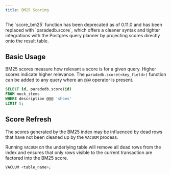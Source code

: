 ```yaml
---
title: BM25 Scoring
---
```


<Note>
  The `score_bm25` function has been deprecated as of 0.11.0 and has been replaced with `paradedb.score`, which
  offers a cleaner syntax and tighter integrations with the Postgres query planner by projecting scores directly
  onto the result table.
</Note>

## Basic Usage

BM25 scores measure how relevant a score is for a given query. Higher scores indicate higher relevance.
The `paradedb.score(<key_field>)` function can be added to any query where an `@@@` operator is present.

```sql
SELECT id, paradedb.score(id)
FROM mock_items
WHERE description @@@ 'shoes'
LIMIT 5;
```

## Score Refresh

The scores generated by the BM25 index may be influenced by dead rows that have not been cleaned up by the `VACUUM` process.

Running `VACUUM` on the underlying table will remove all dead rows from the index and ensures that only rows visible to the current
transaction are factored into the BM25 score.

```sql
VACUUM <table_name>;
```
